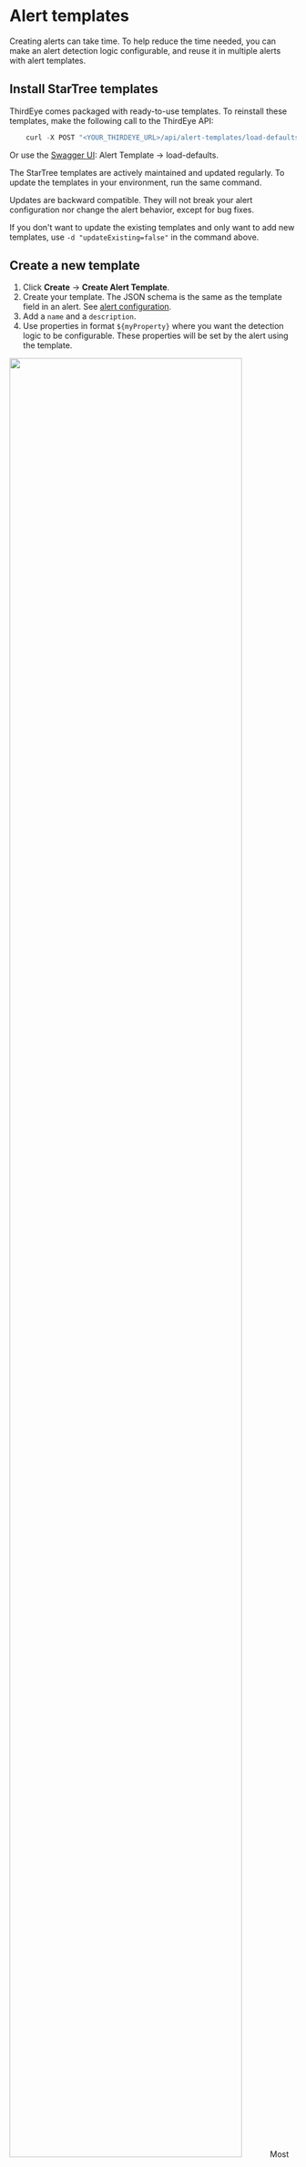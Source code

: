 
# Alert templates

Creating alerts can take time. To help reduce the time needed, you can make an alert detection logic configurable, and reuse it in multiple alerts with alert templates.


## Install StarTree templates

ThirdEye comes packaged with ready-to-use templates. To reinstall these templates, make the following call to the ThirdEye API:

```js
    curl -X POST "<YOUR_THIRDEYE_URL>/api/alert-templates/load-defaults" -H "Content-Type: application/x-www-form-urlencoded" -d "updateExisting=true"
```

Or use the [Swagger UI](../use-the-api.md): Alert Template → load-defaults.

The StarTree templates are actively maintained and updated regularly. To update the templates in your environment, run the same command.

<Callout>
Updates are backward compatible. They will not break your alert configuration nor change the alert behavior, except for bug fixes.
</Callout>

If you don't want to update the existing templates and only want to add new templates, use `-d "updateExisting=false"` in the command above.


## Create a new template

1. Click **Create** → **Create Alert Template**.
1. Create your template. The JSON schema is the same as the template field in an alert. See [alert configuration](../../alert-configuration.md#template).
1. Add a `name` and a `description`.
1. Use properties in format `${myProperty}` where you want the detection logic to be configurable. These properties will be set by the alert using the template.

<img src="/img/thirdeye/_create_template.png" width="90%" />

<Callout>
Most of the time, the template creation process looks like this:
- Create an alert - experiment, make sure it works fine and validate it can be reused for similar problems.  
- Copy the template of the alert inside an alert template.
- Add a `name` and a `description` to the template. Save.  
- Reuse the alert
</Callout>


## Use the template
See [how to use the alert creation UI](./how-to-use-alert-creation-ui.md).